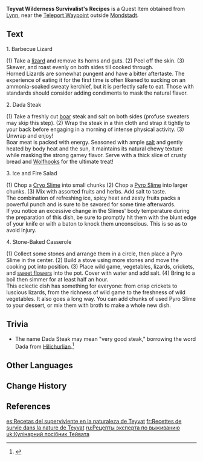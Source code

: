 {{Item Infobox
|id           = 100413
|image        = Item Teyvat Wilderness Survivalist's Recipes.png
|type         = Quest Items
|description  = Field-cooking skills are paramount to surviving in the wilderness. Lynn, a 10-year [[Adventurers' Guild]] veteran, teaches you how to cook delicious and fulfilling food in times of emergency in the wilderness!
|source1      = [[Lynn]] Dialogue Reward
}}
'''Teyvat Wilderness Survivalist's Recipes''' is a Quest Item obtained from [[Lynn]], near the [[Teleport Waypoint]] outside [[City of Mondstadt|Mondstadt]].

==Text==
1. Barbecue Lizard

(1) Take a [[Lizards|lizard]] and remove its horns and guts. (2) Peel off the skin. (3) Skewer, and roast evenly on both sides till cooked through.<br />Horned Lizards are somewhat pungent and have a bitter aftertaste. The experience of eating it for the first time is often likened to sucking on an ammonia-soaked sweaty kerchief, but it is perfectly safe to eat. Those with standards should consider adding condiments to mask the natural flavor.

2. Dada Steak

(1) Take a freshly cut [[boar]] steak and salt on both sides (profuse sweaters may skip this step). (2) Wrap the steak in a thin cloth and strap it tightly to your back before engaging in a morning of intense physical activity. (3) Unwrap and enjoy!<br />Boar meat is packed with energy. Seasoned with ample [[salt]] and gently heated by body heat and the sun, it maintains its natural chewy texture while masking the strong gamey flavor. Serve with a thick slice of crusty bread and [[Wolfhook]]s for the ultimate treat!

3. Ice and Fire Salad

(1) Chop a [[Cryo Slime]] into small chunks (2) Chop a [[Pyro Slime]] into larger chunks. (3) Mix with assorted fruits and herbs. Add salt to taste.<br />The combination of refreshing ice, spicy heat and zesty fruits packs a powerful punch and is sure to be savored for some time afterwards.<br />If you notice an excessive change in the Slimes' body temperature during the preparation of this dish, be sure to promptly hit them with the blunt edge of your knife or with a baton to knock them unconscious. This is so as to avoid injury.

4. Stone-Baked Casserole

(1) Collect some stones and arrange them in a circle, then place a Pyro Slime in the center. (2) Build a stove using more stones and move the cooking pot into position. (3) Place wild game, vegetables, lizards, crickets, and [[Sweet Flower|sweet flowers]] into the pot. Cover with water and add salt. (4) Bring to a boil then simmer for at least half an hour.<br />This eclectic dish has something for everyone: from crisp crickets to luscious lizards, from the richness of wild game to the freshness of wild vegetables. It also goes a long way. You can add chunks of used Pyro Slime to your dessert, or mix them with broth to make a whole new dish.

==Trivia==
* The name Dada Steak may mean "very good steak," borrowing the word Dada from [[Hilichurlian]].<ref>{{Ref/Book|Handy Handbook of Hilichurlian}}</ref>

==Other Languages==
{{Other Languages
|en      = Teyvat Wilderness Survivalist's Recipes
|zhs     = 提瓦特野外救急食谱
|zhs_rm  = Tíwǎtè Yěwài Jiùjí Shípǔ
|zht     = 提瓦特野外緊急食譜
|zht_rm  = Tíwǎtè Yěwài Jiùjí Shípǔ
|zh_tl   = Teyvat Wilderness Emergency Recipes
|ja      = テイワットサバイバルレシピ
|ja_rm   = Teiwatto Sabaibaru Reshipi
|ja_tl   = 
|ko      = 티바트 야외 응급 레시피
|ko_rm   = Tibateu Yaoe Eunggeup Resipi
|ko_tl   = Teyvat Outdoors Emergency Recipe
|es      = Recetas del superviviente en la naturaleza de Teyvat
|es_tl   = Recipes From the Survivor in the Wilds of Teyvat
|fr      = Recettes de survie dans la nature de Teyvat
|fr_tl   = Survival Recipes in Teyvat Wilderness
|ru      = Рецепты эксперта по выживанию
|ru_tl   = Survival Expert's Recipes
|th      = สูตรอาหารเร่งด่วนแห่งป่าของ Teyvat
|th_rm   = 
|th_tl   = 
|vi      = Công Thức Nấu Ăn Vùng Dã Ngoại Teyvat
|vi_tl   = 
|de      = Rezept für Notverpflegung in Teyvat
|de_tl   = Recipe for Emergency Rations in Teyvat
|id      = Kumpulan Resep Alam Liar Teyvat
|id_tl   = Teyvat Wilderness Recipe Collection
|pt      = Receitas de Sobrevivência na Natureza de Teyvat
|pt_tl   = 
|tr      = Teyvat Vahşi Doğada Yaşam Tarifleri
|tr_tl   = 
|it      = Ricette di sopravvivenza nella natura di Teyvat
|it_tl   = Survival Recipes in the Wilderness of Teyvat
}}

==Change History==
{{Change History|1.0}}

==References==
{{Reflist}}

[[es:Recetas del superviviente en la naturaleza de Teyvat]]
[[fr:Recettes de survie dans la nature de Teyvat]]
[[ru:Рецепты эксперта по выживанию]]
[[uk:Кулінарний посібник Тейвата]]